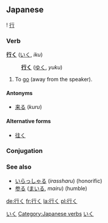 ==Japanese==
{{ja-kanjitab-top}}
! [[行]]
{{ja-kanjitab-bottom}}

===Verb===
'''[[行]]く''' ([[いく]], ''iku'')
:'''[[行]]く''' ([[ゆく]], ''yuku'')

#To [[go]] (away from the speaker).

====Antonyms====
*[[来る]] (''kuru'')

====Alternative forms====
*[[往く]]

===Conjugation===
{{ja-verbconj|行く|行か|いか<br>ゆか|ika<br>yuka|行き|いき<br>ゆき|iki<br>yuki|行く|いく<br>ゆく|iku<br>yuku|行く|いく<br>ゆく|iku<br>yuku|行け|いけ<br>ゆけ|ike<br>yuke|行け|いけ<br>ゆけ|ike<br>yuke|行かれる|いかれる<br>ゆかれる|ikareru<br>yukareru|行かせる<br><br>行かす|いかせる<br>ゆかせる<br>いかす<br>ゆかす|ikaseru<br>yukaseru<br>ikasu<br>yukasu|行ける|いける<br>ゆける|ikeru<br>yukeru|行こう|いこう<br>ゆこう|ikō<br>yukō|行かない|いかない<br>ゆかない|ikanai<br>yukanai|行かず|いかず<br>ゆかず|ikazu<br>yukazu|行きます|いきます<br>ゆきます|ikimasu<br>yukimasu|行った|いった|itta|行って|いって|itte|行けば|いけば<br>ゆけば|ikeba<br>yukeba}}

===See also===
*[[いらっしゃる]] (''irassharu'') (honorific)
*[[参る]] ([[まいる]], ''mairu'') (humble)

[[Category:Japanese language|いく]]
[[Category:Japanese verbs]]
[[Category:Japanese Type 1 Verbs|いく]]

[[de:行く]]
[[fr:行く]]
[[la:行く]]
[[pl:行く]]